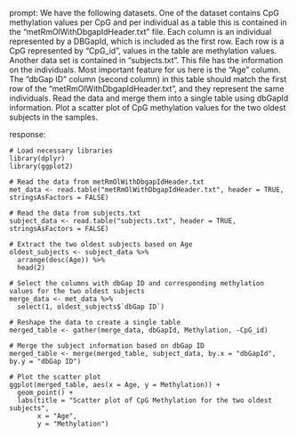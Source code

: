 prompt:
We have the following datasets. One of the dataset contains CpG methylation values per CpG and per individual as a table this is contained in the “metRmOlWithDbgapIdHeader.txt” file. Each column is an individual represented by a DBGapId, which is included as the first row. Each row is a CpG represented by "CpG_id", values in the table are methylation values. Another data set is contained in “subjects.txt”. This file has the information on the individuals. Most important feature for us here is the "Age" column. The "dbGap ID" column (second column) in this table should match the first row of the "metRmOlWithDbgapIdHeader.txt", and they represent the same individuals. Read the data and merge them into a single table using dbGapId information. Plot a scatter plot of CpG methylation values for the two oldest subjects in the samples.

response:
```
# Load necessary libraries
library(dplyr)
library(ggplot2)

# Read the data from metRmOlWithDbgapIdHeader.txt
met_data <- read.table("metRmOlWithDbgapIdHeader.txt", header = TRUE, stringsAsFactors = FALSE)

# Read the data from subjects.txt
subject_data <- read.table("subjects.txt", header = TRUE, stringsAsFactors = FALSE)

# Extract the two oldest subjects based on Age
oldest_subjects <- subject_data %>%
  arrange(desc(Age)) %>%
  head(2)

# Select the columns with dbGap ID and corresponding methylation values for the two oldest subjects
merge_data <- met_data %>%
  select(1, oldest_subjects$`dbGap ID`)

# Reshape the data to create a single table
merged_table <- gather(merge_data, dbGapId, Methylation, -CpG_id)

# Merge the subject information based on dbGap ID
merged_table <- merge(merged_table, subject_data, by.x = "dbGapId", by.y = "dbGap ID")

# Plot the scatter plot
ggplot(merged_table, aes(x = Age, y = Methylation)) +
  geom_point() +
  labs(title = "Scatter plot of CpG Methylation for the two oldest subjects",
       x = "Age",
       y = "Methylation")
```

